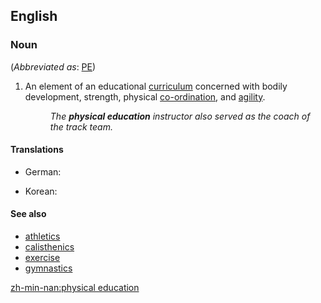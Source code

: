==English==
===Noun===
{{en-noun|sg=[[physical]] [[education]]|-}} (''Abbreviated as'': [[PE]])
# An element of an educational [[curriculum]] concerned with bodily development, strength, physical [[co-ordination]], and [[agility]].
#: ''The '''physical education''' instructor also served as the coach of the track team.''

====Translations====
{{trans-top|curriculum component}}
*German: {{t|de|Sportunterricht|m}}
{{trans-mid}}
*Korean: {{t|ko|체육|tr=cheyuk}}
{{trans-bottom}}

====See also====
*[[athletics]]
*[[calisthenics]]
*[[exercise]]
*[[gymnastics]]

[[zh-min-nan:physical education]]